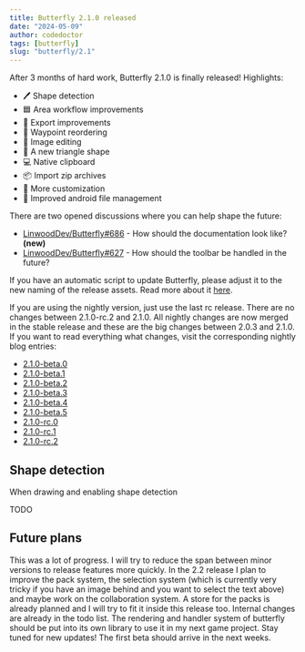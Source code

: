 ```yaml
---
title: Butterfly 2.1.0 released
date: "2024-05-09"
author: codedoctor
tags: [butterfly]
slug: "butterfly/2.1"
---
```


After 3 months of hard work, Butterfly 2.1.0 is finally released!
Highlights:

- 🖊️ Shape detection
- 🟦 Area workflow improvements
- 💾 Export improvements
- 🔄 Waypoint reordering
- 🔨 Image editing
- 📐 A new triangle shape
- 💻 Native clipboard
- 📦 Import zip archives
- 🎨 More customization
- 📁 Improved android file management

There are two opened discussions where you can help shape the future:

- [LinwoodDev/Butterfly#686](https://github.com/LinwoodDev/Butterfly/discussions/686) - How should the documentation look like? **(new)**
- [LinwoodDev/Butterfly#627](https://github.com/LinwoodDev/Butterfly/discussions/627) - How should the toolbar be handled in the future?

If you have an automatic script to update Butterfly, please adjust it to the new naming of the release assets. Read more about it [here](https://github.com/LinwoodDev/Butterfly/discussions/568).

If you are using the nightly version, just use the last rc release. There are no changes between 2.1.0-rc.2 and 2.1.0. All nightly changes are now merged in the stable release and these are the big changes between 2.0.3 and 2.1.0.
If you want to read everything what changes, visit the corresponding nightly blog entries:

- [2.1.0-beta.0](/butterfly/2.1.0-beta.0)
- [2.1.0-beta.1](/butterfly/2.1.0-beta.1)
- [2.1.0-beta.2](/butterfly/2.1.0-beta.2)
- [2.1.0-beta.3](/butterfly/2.1.0-beta.3)
- [2.1.0-beta.4](/butterfly/2.1.0-beta.4)
- [2.1.0-beta.5](/butterfly/2.1.0-beta.5)
- [2.1.0-rc.0](/butterfly/2.1.0-rc.0)
- [2.1.0-rc.1](/butterfly/2.1.0-rc.1)
- [2.1.0-rc.2](/butterfly/2.1.0-rc.2)

## Shape detection

When drawing and enabling shape detection

TODO

## Future plans

This was a lot of progress. I will try to reduce the span between minor versions to release features more quickly.
In the 2.2 release I plan to improve the pack system, the selection system (which is currently very tricky if you have an image behind and you want to select the text above) and maybe work on the collaboration system.
A store for the packs is already planned and I will try to fit it inside this release too.
Internal changes are already in the todo list. The rendering and handler system of butterfly should be put into its own library to use it in my next game project.
Stay tuned for new updates! The first beta should arrive in the next weeks.
